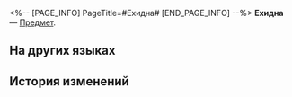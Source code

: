 <%-- [PAGE_INFO]
PageTitle=#Ехидна#
[END_PAGE_INFO] --%>
{{Предмет Инфобокс
|id          = 251003
|Изображение = Предмет Ехидна.png
|Тип         = 
|Инвентарь   = Питомцы
|Редкость    = 5
|Эффект      = 
|Описание    = Маленькая химера, зарегистрированная в Саду жизни. Больше любит выражать мнение о том, что происходит вокруг, чем работать.
}}
{{Описание|''«Ау-у-у~ Ты так красиво говоришь~»''}}
'''Ехидна''' — [[Предмет]].

==На других языках==
{{На других языках
|en   = Complainer
|zhs  = 说怪话
|zht  = 說怪話
|ja   = ひねくれ者
|ko   = 비아냥이
|es   = Quejumbrosa
|fr   = Geignarde
|ru   = Ехидна
|th   = จอมปากแจ๋ว
|vi   = Nhóc Xỉa Xói
|de   = Nörgler
|id   = Si Nyebelin
|pt   = Reclaminha
}}

==История изменений==
{{История изменений|3.6}}